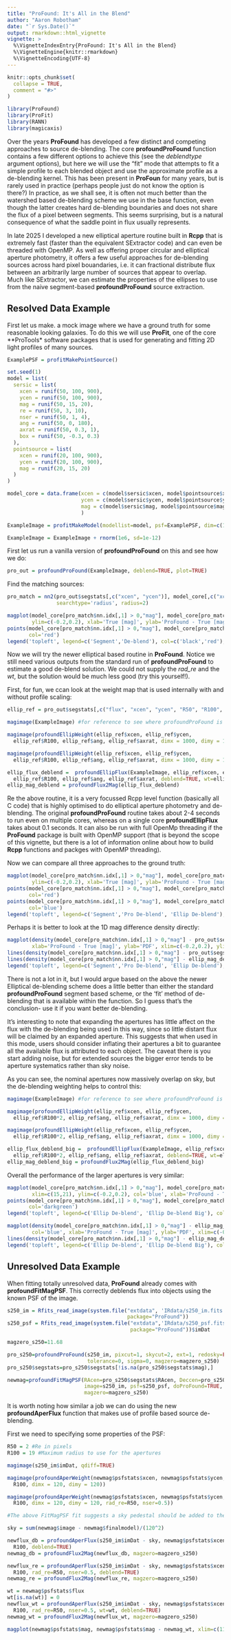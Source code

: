 ```yaml
---
title: "ProFound: It's All in the Blend"
author: "Aaron Robotham"
date: "`r Sys.Date()`"
output: rmarkdown::html_vignette
vignette: >
  %\VignetteIndexEntry{ProFound: It's All in the Blend}
  %\VignetteEngine{knitr::rmarkdown}
  %\VignetteEncoding{UTF-8}
---
```


```r
knitr::opts_chunk$set(
  collapse = TRUE,
  comment = "#>"
)
```

```r
library(ProFound)
library(ProFit)
library(RANN)
library(magicaxis)
```

Over the years **ProFound** has developed a few distinct and competing approaches to source de-blending. The core **profoundProFound** function contains a few different options to achieve this (see the *deblendtype* argument options), but here we will use the "fit" mode that attempts to fit a simple profile to each blended object and use the approximate profile as a de-blending kernel. This has been present in **ProFoun** for many years, but is rarely used in practice (perhaps people just do not know the option is there?) In practice, as we shall see, it is often not much better than the watershed based de-blending scheme we use in the base function, even though the latter creates hard de-blending boundaries and does not share the flux of a pixel between segments. This seems surprising, but is a natural consequence of what the saddle point in flux usually represents.

In late 2025 I developed a new elliptical aperture routine built in **Rcpp** that is extremely fast (faster than the equivalent SExtractor code) and can even be threaded with OpenMP. As well as offering proper circular and elliptical aperture photometry, it offers a few useful approaches for de-blending sources across hard pixel bouandaries, i.e. it can fractional distribute flux between an arbitrarily large number of sources that appear to overlap. Much like SExtractor, we can estimate the properties of the ellipses to use from the naive segment-based **profoundProFound** source extraction.

## Resolved Data Example

First let us make. a mock image where we have a ground truth for some reasonable looking galaxies. To do this we will use **ProFit**, one of the core **ProTools* software packages that is used for generating and fitting 2D light profiles of many sources.

```r
ExamplePSF = profitMakePointSource()

set.seed(1)
model = list(
  sersic = list(
    xcen = runif(50, 100, 900),
    ycen = runif(50, 100, 900),
    mag = runif(50, 15, 20),
    re = runif(50, 3, 10),
    nser = runif(50, 1, 4),
    ang = runif(50, 0, 180),
    axrat = runif(50, 0.3, 1),
    box = runif(50, -0.3, 0.3)
  ),
  pointsource = list(
    xcen = runif(20, 100, 900),
    ycen = runif(20, 100, 900),
    mag = runif(20, 15, 20)
  )
)

model_core = data.frame(xcen = c(model$sersic$xcen, model$pointsource$xcen),
                        ycen = c(model$sersic$ycen, model$pointsource$ycen),
                        mag = c(model$sersic$mag, model$pointsource$mag)
                        )

ExampleImage = profitMakeModel(modellist=model, psf=ExamplePSF, dim=c(1000,1000))$z

ExampleImage = ExampleImage + rnorm(1e6, sd=1e-12)
```

First let us run a vanilla version of **profoundProFound** on this and see how we do:

```r
pro_out = profoundProFound(ExampleImage, deblend=TRUE, plot=TRUE)
```

Find the matching sources:

```r
pro_match = nn2(pro_out$segstats[,c("xcen", "ycen")], model_core[,c("xcen","ycen")],
                searchtype='radius', radius=2)
```

```r
magplot(model_core[pro_match$nn.idx[,1] > 0,"mag"], model_core[pro_match$nn.idx[,1] > 0,"mag"] - pro_out$segstats[pro_match$nn.idx[,1],"mag"],
        ylim=c(-0.2,0.2), xlab='True [mag]', ylab='ProFound - True [mag]')
points(model_core[pro_match$nn.idx[,1] > 0,"mag"], model_core[pro_match$nn.idx[,1] > 0,"mag"] - pro_out$segstats[pro_match$nn.idx[,1],"mag_db"],
       col='red')
legend('topleft', legend=c('Segment','De-blend'), col=c('black','red'), pch=1)
```

Now we will try the newer elliptical based routine in **ProFound**. Notice we still need various outputs from the standard run of **profoundProFound** to estimate a good de-blend solution. We could not supply the *rad_re* and the *wt*, but the solution would be much less good (try this yourself!).

First, for fun, we ccan look at the weight map that is used internally with and without profile scaling:

```r
ellip_ref = pro_out$segstats[,c("flux", "xcen", "ycen", "R50", "R100",  "ang", "axrat")]

magimage(ExampleImage) #for reference to see where profoundProFound is putting the apertures

magimage(profoundEllipWeight(ellip_ref$xcen, ellip_ref$ycen,
  ellip_ref$R100, ellip_ref$ang, ellip_ref$axrat, dimx = 1000, dimy = 1000))

magimage(profoundEllipWeight(ellip_ref$xcen, ellip_ref$ycen,
  ellip_ref$R100, ellip_ref$ang, ellip_ref$axrat, dimx = 1000, dimy = 1000, wt=ellip_ref$flux, rad_re=ellip_ref$R50))
```

```r
ellip_flux_deblend =  profoundEllipFlux(ExampleImage, ellip_ref$xcen, ellip_ref$ycen,
  ellip_ref$R100, ellip_ref$ang, ellip_ref$axrat, deblend=TRUE, wt=ellip_ref$flux, rad_re=ellip_ref$R50)
ellip_mag_deblend = profoundFlux2Mag(ellip_flux_deblend)
```

Re the above routine, it is a very focussed Rcpp level function (basically all C code) that is highly optimised to do elliptical aperture photometry and de-blending. The original **profoundProFound** routine takes about 2-4 seconds to run even on multiple cores, whereas on a single core **profoundEllipFlux** takes about 0.1 seconds. It can also be run with full OpenMp threading if the **ProFound** package is built with OpenMP support (that is beyond the scope of this vignette, but there is a lot of information online about how to build **Rcpp** functions and packges with OpenMP threading).

Now we can compare all three approaches to the ground truth:

```r
magplot(model_core[pro_match$nn.idx[,1] > 0,"mag"], model_core[pro_match$nn.idx[,1] > 0,"mag"] - pro_out$segstats[pro_match$nn.idx[,1],"mag"],
        ylim=c(-0.2,0.2), xlab='True [mag]', ylab='ProFound - True [mag]')
points(model_core[pro_match$nn.idx[,1] > 0,"mag"], model_core[pro_match$nn.idx[,1] > 0,"mag"] - pro_out$segstats[pro_match$nn.idx[,1],"mag_db"],
       col='red')
points(model_core[pro_match$nn.idx[,1] > 0,"mag"], model_core[pro_match$nn.idx[,1] > 0,"mag"] - ellip_mag_deblend[pro_match$nn.idx[,1]],
       col='blue')
legend('topleft', legend=c('Segment','Pro De-blend', 'Ellip De-blend'), col=c('black','red','blue'), pch=1)
```

Perhaps it is better to look at the 1D mag difference density directly:

```r
magplot(density(model_core[pro_match$nn.idx[,1] > 0,"mag"] - pro_out$segstats[pro_match$nn.idx[,1],"mag"]),
        xlab='ProFound - True [mag]', ylab='PDF', xlim=c(-0.2,0.2), ylim=c(0,23))
lines(density(model_core[pro_match$nn.idx[,1] > 0,"mag"] - pro_out$segstats[pro_match$nn.idx[,1],"mag_db"]), col='red')
lines(density(model_core[pro_match$nn.idx[,1] > 0,"mag"] - ellip_mag_deblend[pro_match$nn.idx[,1]]), col='blue')
legend('topleft', legend=c('Segment','Pro De-blend', 'Ellip De-blend'), col=c('black','red','blue'), pch=1)
```

There is not a lot in it, but I would argue based on the above the newer Elliptical de-blending scheme does a little better than either the standard **profoundProFound** segment based scheme, or the 'fit' method of de-blending that is available within the function. So I guess that's the conclusion- use it if you want better de-blending.

It's interesting to note that expanding the apertures has little affect on the flux with the de-blending being used in this way, since so little distant flux will be claimed by an expanded aperture. This suggests that when used in this mode, users should consider inflating their apertures a bit to guarantee all the available flux is attributed to each object. The caveat there is you start adding noise, but for extended sources the bigger error tends to be aperture systematics rather than sky noise.

As you can see, the nominal apertures now massively overlap on sky, but the de-blending weighting helps to control this:

```r
magimage(ExampleImage) #for reference to see where profoundProFound is putting the apertures

magimage(profoundEllipWeight(ellip_ref$xcen, ellip_ref$ycen,
  ellip_ref$R100*2, ellip_ref$ang, ellip_ref$axrat, dimx = 1000, dimy = 1000))

magimage(profoundEllipWeight(ellip_ref$xcen, ellip_ref$ycen,
  ellip_ref$R100*2, ellip_ref$ang, ellip_ref$axrat, dimx = 1000, dimy = 1000, wt=ellip_ref$flux, rad_re=ellip_ref$R50))
```

```r
ellip_flux_deblend_big =  profoundEllipFlux(ExampleImage, ellip_ref$xcen, ellip_ref$ycen,
  ellip_ref$R100*2, ellip_ref$ang, ellip_ref$axrat, deblend=TRUE, wt=ellip_ref$flux, rad_re=ellip_ref$R50)
ellip_mag_deblend_big = profoundFlux2Mag(ellip_flux_deblend_big)
```

Overall the performance of the larger apertures is very similar:

```r
magplot(model_core[pro_match$nn.idx[,1] > 0,"mag"], model_core[pro_match$nn.idx[,1] > 0,"mag"] - ellip_mag_deblend[pro_match$nn.idx[,1]],
        xlim=c(15,21), ylim=c(-0.2,0.2), col='blue', xlab='ProFound - True [mag]', ylab='PDF')
points(model_core[pro_match$nn.idx[,1] > 0,"mag"], model_core[pro_match$nn.idx[,1] > 0,"mag"] - ellip_mag_deblend_big[pro_match$nn.idx[,1]],
       col='darkgreen')
legend('topleft', legend=c('Ellip De-blend', 'Ellip De-blend Big'), col=c('blue','darkgreen'), pch=1)
```

```r
magplot(density(model_core[pro_match$nn.idx[,1] > 0,"mag"] - ellip_mag_deblend[pro_match$nn.idx[,1]]),
        col='blue', xlab='ProFound - True [mag]', ylab='PDF', xlim=c(-0.2,0.2), ylim=c(0,23))
lines(density(model_core[pro_match$nn.idx[,1] > 0,"mag"] - ellip_mag_deblend_big[pro_match$nn.idx[,1]]), col='darkgreen')
legend('topleft', legend=c('Ellip De-blend', 'Ellip De-blend Big'), col=c('blue','darkgreen'), pch=1)
```

## Unresolved Data Example

When fitting totally unresolved data, **ProFound** already comes with **profoundFitMagPSF**. This correctly deblends flux into objects using the known PSF of the image.

```r
s250_im = Rfits_read_image(system.file("extdata", 'IRdata/s250_im.fits',
                                       package="ProFound"))
s250_psf = Rfits_read_image(system.file("extdata",'IRdata/s250_psf.fits',
                                        package="ProFound"))$imDat

magzero_s250=11.68

pro_s250=profoundProFound(s250_im, pixcut=1, skycut=2, ext=1, redosky=FALSE, iters=1,
                          tolerance=0, sigma=0, magzero=magzero_s250)
pro_s250$segstats=pro_s250$segstats[!is.na(pro_s250$segstats$mag),]

newmag=profoundFitMagPSF(RAcen=pro_s250$segstats$RAcen, Deccen=pro_s250$segstats$Deccen,
                         image=s250_im, psf=s250_psf, doProFound=TRUE, findextra=TRUE, verbose=TRUE, redosky=FALSE,
                         magzero=magzero_s250)
```

It is worth noting how similar a job we can do using the new **profoundAperFlux** function that makes use of profile based source de-blending.

First we need to specifying some properties of the PSF:

```r
R50 = 2 #Re in pixels
R100 = 19 #Maximum radius to use for the apertures

magimage(s250_im$imDat, qdiff=TRUE)

magimage(profoundAperWeight(newmag$psfstats$xcen, newmag$psfstats$ycen,
  R100, dimx = 120, dimy = 120))

magimage(profoundAperWeight(newmag$psfstats$xcen, newmag$psfstats$ycen,
  R100, dimx = 120, dimy = 120, rad_re=R50, nser=0.5))
```

```r
#The above FitMagPSF fit suggests a sky pedestal should be added to the image:

sky = sum(newmag$image - newmag$finalmodel)/(120^2)

newflux_db = profoundAperFlux(s250_im$imDat - sky, newmag$psfstats$xcen, newmag$psfstats$ycen,
  R100, deblend=TRUE)
newmag_db = profoundFlux2Mag(newflux_db, magzero=magzero_s250)

newflux_re = profoundAperFlux(s250_im$imDat - sky, newmag$psfstats$xcen, newmag$psfstats$ycen,
  R100, rad_re=R50, nser=0.5, deblend=TRUE)
newmag_re = profoundFlux2Mag(newflux_re, magzero=magzero_s250)

wt = newmag$psfstats$flux
wt[is.na(wt)] = 0
newflux_wt = profoundAperFlux(s250_im$imDat - sky, newmag$psfstats$xcen, newmag$psfstats$ycen,
  R100, rad_re=R50, nser=0.5, wt=wt, deblend=TRUE)
newmag_wt = profoundFlux2Mag(newflux_wt, magzero=magzero_s250)
```

```r
magplot(newmag$psfstats$mag, newmag$psfstats$mag - newmag_wt, xlim=c(11,18), ylim=c(-2,2))
```
